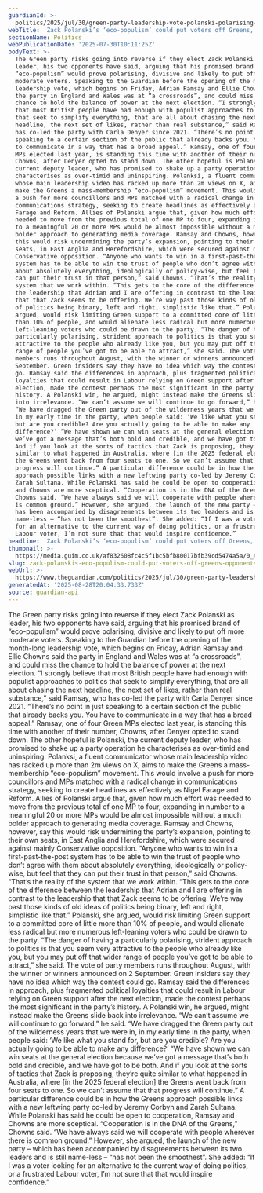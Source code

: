 ```yaml
---
guardianId: >-
  politics/2025/jul/30/green-party-leadership-vote-polanski-polarising-ramsay-chowns-interview
webTitle: 'Zack Polanski’s ‘eco-populism’ could put voters off Greens, opponents say'
sectionName: Politics
webPublicationDate: '2025-07-30T10:11:25Z'
bodyText: >-
  The Green party risks going into reverse if they elect Zack Polanski as
  leader, his two opponents have said, arguing that his promised brand of
  “eco-populism” would prove polarising, divisive and likely to put off more
  moderate voters. Speaking to the Guardian before the opening of the month-long
  leadership vote, which begins on Friday, Adrian Ramsay and Ellie Chowns said
  the party in England and Wales was at “a crossroads”, and could miss the
  chance to hold the balance of power at the next election. “I strongly believe
  that most British people have had enough with populist approaches to politics
  that seek to simplify everything, that are all about chasing the next
  headline, the next set of likes, rather than real substance,” said Ramsay, who
  has co-led the party with Carla Denyer since 2021. “There’s no point in just
  speaking to a certain section of the public that already backs you. You have
  to communicate in a way that has a broad appeal.” Ramsay, one of four Green
  MPs elected last year, is standing this time with another of their number,
  Chowns, after Denyer opted to stand down. The other hopeful is Polanski, the
  current deputy leader, who has promised to shake up a party operation he
  characterises as over-timid and uninspiring. Polanksi, a fluent communicator
  whose main leadership video has racked up more than 2m views on X, aims to
  make the Greens a mass-membership “eco-populism” movement. This would involve
  a push for more councillors and MPs matched with a radical change in
  communications strategy, seeking to create headlines as effectively as Nigel
  Farage and Reform. Allies of Polanski argue that, given how much effort was
  needed to move from the previous total of one MP to four, expanding in number
  to a meaningful 20 or more MPs would be almost impossible without a much
  bolder approach to generating media coverage. Ramsay and Chowns, however, say
  this would risk undermining the party’s expansion, pointing to their own
  seats, in East Anglia and Herefordshire, which were secured against mainly
  Conservative opposition. “Anyone who wants to win in a first-past-the-post
  system has to be able to win the trust of people who don’t agree with them
  about absolutely everything, ideologically or policy-wise, but feel that they
  can put their trust in that person,” said Chowns. “That’s the reality of the
  system that we work within. “This gets to the core of the difference between
  the leadership that Adrian and I are offering in contrast to the leadership
  that that Zack seems to be offering. We’re way past those kinds of old ideas
  of politics being binary, left and right, simplistic like that.” Polanski, she
  argued, would risk limiting Green support to a committed core of little more
  than 10% of people, and would alienate less radical but more numerous
  left-leaning voters who could be drawn to the party. “The danger of having a
  particularly polarising, strident approach to politics is that you seem very
  attractive to the people who already like you, but you may put off that wider
  range of people you’ve got to be able to attract,” she said. The vote of party
  members runs throughout August, with the winner or winners announced on 2
  September. Green insiders say they have no idea which way the contest could
  go. Ramsay said the differences in approach, plus fragmented political
  loyalties that could result in Labour relying on Green support after the next
  election, made the contest perhaps the most significant in the party’s
  history. A Polanski win, he argued, might instead make the Greens slide back
  into irrelevance. “We can’t assume we will continue to go forward,” he said.
  “We have dragged the Green party out of the wilderness years that we were in,
  in my early time in the party, when people said: ‘We like what you stand for,
  but are you credible? Are you actually going to be able to make any
  difference?’ “We have shown we can win seats at the general election because
  we’ve got a message that’s both bold and credible, and we have got to be both.
  And if you look at the sorts of tactics that Zack is proposing, they’re quite
  similar to what happened in Australia, where [in the 2025 federal election]
  the Greens went back from four seats to one. So we can’t assume that that
  progress will continue.” A particular difference could be in how the Greens
  approach possible links with a new leftwing party co-led by Jeremy Corbyn and
  Zarah Sultana. While Polanski has said he could be open to cooperation, Ramsay
  and Chowns are more sceptical. “Cooperation is in the DNA of the Greens,”
  Chowns said. “We have always said we will cooperate with people wherever there
  is common ground.” However, she argued, the launch of the new party – which
  has been accompanied by disagreements between its two leaders and is still
  name-less – “has not been the smoothest”. She added: “If I was a voter looking
  for an alternative to the current way of doing politics, or a frustrated
  Labour voter, I’m not sure that that would inspire confidence.”
headline: 'Zack Polanski’s ‘eco-populism’ could put voters off Greens, opponents say'
thumbnail: >-
  https://media.guim.co.uk/af832608fc4c5f1bc5bfb80017bfb39cd5474a5a/0_46_1638_1310/500.jpg
slug: zack-polanskis-eco-populism-could-put-voters-off-greens-opponents-say
webUrl: >-
  https://www.theguardian.com/politics/2025/jul/30/green-party-leadership-vote-polanski-polarising-ramsay-chowns-interview
generatedAt: '2025-08-28T20:04:33.733Z'
source: guardian-api
---
```

The Green party risks going into reverse if they elect Zack Polanski as leader, his two opponents have said, arguing that his promised brand of “eco-populism” would prove polarising, divisive and likely to put off more moderate voters. Speaking to the Guardian before the opening of the month-long leadership vote, which begins on Friday, Adrian Ramsay and Ellie Chowns said the party in England and Wales was at “a crossroads”, and could miss the chance to hold the balance of power at the next election. “I strongly believe that most British people have had enough with populist approaches to politics that seek to simplify everything, that are all about chasing the next headline, the next set of likes, rather than real substance,” said Ramsay, who has co-led the party with Carla Denyer since 2021. “There’s no point in just speaking to a certain section of the public that already backs you. You have to communicate in a way that has a broad appeal.” Ramsay, one of four Green MPs elected last year, is standing this time with another of their number, Chowns, after Denyer opted to stand down. The other hopeful is Polanski, the current deputy leader, who has promised to shake up a party operation he characterises as over-timid and uninspiring. Polanksi, a fluent communicator whose main leadership video has racked up more than 2m views on X, aims to make the Greens a mass-membership “eco-populism” movement. This would involve a push for more councillors and MPs matched with a radical change in communications strategy, seeking to create headlines as effectively as Nigel Farage and Reform. Allies of Polanski argue that, given how much effort was needed to move from the previous total of one MP to four, expanding in number to a meaningful 20 or more MPs would be almost impossible without a much bolder approach to generating media coverage. Ramsay and Chowns, however, say this would risk undermining the party’s expansion, pointing to their own seats, in East Anglia and Herefordshire, which were secured against mainly Conservative opposition. “Anyone who wants to win in a first-past-the-post system has to be able to win the trust of people who don’t agree with them about absolutely everything, ideologically or policy-wise, but feel that they can put their trust in that person,” said Chowns. “That’s the reality of the system that we work within. “This gets to the core of the difference between the leadership that Adrian and I are offering in contrast to the leadership that that Zack seems to be offering. We’re way past those kinds of old ideas of politics being binary, left and right, simplistic like that.” Polanski, she argued, would risk limiting Green support to a committed core of little more than 10% of people, and would alienate less radical but more numerous left-leaning voters who could be drawn to the party. “The danger of having a particularly polarising, strident approach to politics is that you seem very attractive to the people who already like you, but you may put off that wider range of people you’ve got to be able to attract,” she said. The vote of party members runs throughout August, with the winner or winners announced on 2 September. Green insiders say they have no idea which way the contest could go. Ramsay said the differences in approach, plus fragmented political loyalties that could result in Labour relying on Green support after the next election, made the contest perhaps the most significant in the party’s history. A Polanski win, he argued, might instead make the Greens slide back into irrelevance. “We can’t assume we will continue to go forward,” he said. “We have dragged the Green party out of the wilderness years that we were in, in my early time in the party, when people said: ‘We like what you stand for, but are you credible? Are you actually going to be able to make any difference?’ “We have shown we can win seats at the general election because we’ve got a message that’s both bold and credible, and we have got to be both. And if you look at the sorts of tactics that Zack is proposing, they’re quite similar to what happened in Australia, where [in the 2025 federal election] the Greens went back from four seats to one. So we can’t assume that that progress will continue.” A particular difference could be in how the Greens approach possible links with a new leftwing party co-led by Jeremy Corbyn and Zarah Sultana. While Polanski has said he could be open to cooperation, Ramsay and Chowns are more sceptical. “Cooperation is in the DNA of the Greens,” Chowns said. “We have always said we will cooperate with people wherever there is common ground.” However, she argued, the launch of the new party – which has been accompanied by disagreements between its two leaders and is still name-less – “has not been the smoothest”. She added: “If I was a voter looking for an alternative to the current way of doing politics, or a frustrated Labour voter, I’m not sure that that would inspire confidence.”

